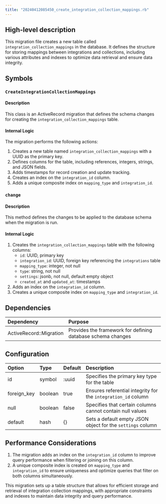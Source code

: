 ```yaml
---
title: "20240412085450_create_integration_collection_mappings.rb"
---
```


## High-level description
This migration file creates a new table called `integration_collection_mappings` in the database. It defines the structure for storing mappings between integrations and collections, including various attributes and indexes to optimize data retrieval and ensure data integrity.

## Symbols

### `CreateIntegrationCollectionMappings`
#### Description
This class is an ActiveRecord migration that defines the schema changes for creating the `integration_collection_mappings` table.

#### Internal Logic
The migration performs the following actions:
1. Creates a new table named `integration_collection_mappings` with a UUID as the primary key.
2. Defines columns for the table, including references, integers, strings, and JSON fields.
3. Adds timestamps for record creation and update tracking.
4. Creates an index on the `integration_id` column.
5. Adds a unique composite index on `mapping_type` and `integration_id`.

### `change`
#### Description
This method defines the changes to be applied to the database schema when the migration is run.

#### Internal Logic
1. Creates the `integration_collection_mappings` table with the following columns:
   - `id`: UUID, primary key
   - `integration_id`: UUID, foreign key referencing the `integrations` table
   - `mapping_type`: integer, not null
   - `type`: string, not null
   - `settings`: jsonb, not null, default empty object
   - `created_at` and `updated_at`: timestamps
2. Adds an index on the `integration_id` column.
3. Creates a unique composite index on `mapping_type` and `integration_id`.

## Dependencies
| Dependency | Purpose |
|:-----------|:--------|
| ActiveRecord::Migration | Provides the framework for defining database schema changes |

## Configuration
| Option | Type | Default | Description |
|:-------|:-----|:--------|:------------|
| id | symbol | :uuid | Specifies the primary key type for the table |
| foreign_key | boolean | true | Ensures referential integrity for the `integration_id` column |
| null | boolean | false | Specifies that certain columns cannot contain null values |
| default | hash | {} | Sets a default empty JSON object for the `settings` column |

## Performance Considerations
1. The migration adds an index on the `integration_id` column to improve query performance when filtering or joining on this column.
2. A unique composite index is created on `mapping_type` and `integration_id` to ensure uniqueness and optimize queries that filter on both columns simultaneously.

This migration sets up a table structure that allows for efficient storage and retrieval of integration collection mappings, with appropriate constraints and indexes to maintain data integrity and query performance.